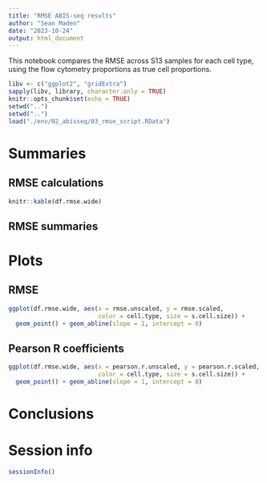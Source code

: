 ```yaml
---
title: "RMSE ABIS-seq results"
author: "Sean Maden"
date: "2023-10-24"
output: html_document
---
```


This notebook compares the RMSE across S13 samples for each cell type, using the
flow cytometry proportions as true cell proportions.

```r
libv <- c("ggplot2", "gridExtra")
sapply(libv, library, character.only = TRUE)
knitr::opts_chunk$set(echo = TRUE)
setwd("..")
setwd("..")
load("./env/02_abisseq/03_rmse_script.RData")
```

# Summaries

## RMSE calculations

```r
knitr::kable(df.rmse.wide)
```

## RMSE summaries

# Plots

## RMSE

```r
ggplot(df.rmse.wide, aes(x = rmse.unscaled, y = rmse.scaled,
                         color = cell.type, size = s.cell.size)) + 
  geom_point() + geom_abline(slope = 1, intercept = 0)
```

## Pearson R coefficients

```r
ggplot(df.rmse.wide, aes(x = pearson.r.unscaled, y = pearson.r.scaled,
                         color = cell.type, size = s.cell.size)) + 
  geom_point() + geom_abline(slope = 1, intercept = 0)
```

# Conclusions

# Session info

```r
sessionInfo()
```

